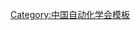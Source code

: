 {{Navbox
| name   = 中国自动化学会第一届理事会
| title  = [[中国自动化学会]]第一届理事会
| above  = 1961年11月－1965年11月
| bodyclass = hlist
| group1 = 理事长
| list1  = [[钱学森]]
| group2 = 副理事长
| list2  = 
* [[武汝扬]]
* [[钟士模]]
| group3 = 秘书长
| list3  = [[屠善澄]]
| group4 = 
| list4  = 
| group5 = 
| list5  = 
| group6 = 
| list6  = 
}}<noinclude>
{{collapsible option}}
[[Category:中国自动化学会模板]]
</noinclude>